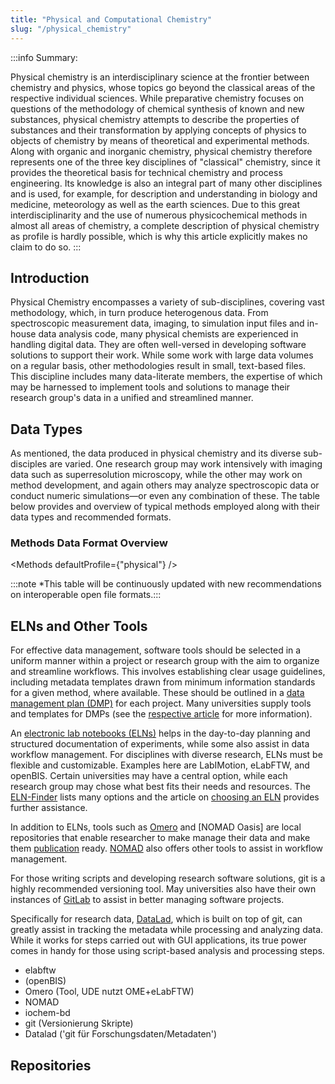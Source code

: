 ```yaml
---
title: "Physical and Computational Chemistry"
slug: "/physical_chemistry"
---
```



<LbeChip title="physical chemistry" /><LbeChip title="cheminformatics" />


:::info Summary:

Physical chemistry is an interdisciplinary science at the frontier between chemistry and physics, whose topics go beyond the classical areas of the respective individual sciences. While preparative chemistry focuses on questions of the methodology of chemical synthesis of known and new substances, physical chemistry attempts to describe the properties of substances and their transformation by applying concepts of physics to objects of chemistry by means of theoretical and experimental methods. Along with organic and inorganic chemistry, physical chemistry therefore represents one of the three key disciplines of "classical" chemistry, since it provides the theoretical basis for technical chemistry and process engineering. Its knowledge is also an integral part of many other disciplines and is used, for example, for description and understanding in biology and medicine, meteorology as well as the earth sciences. Due to this great interdisciplinarity and the use of numerous physicochemical methods in almost all areas of chemistry, a complete description of physical chemistry as profile is hardly possible, which is why this article explicitly makes no claim to do so.
:::

<!--new structure: 

Introduction (Daten-bezogen) (Introduction)
- [x] diverse methodology can be used to analyze a broad range of subjects -> results in diverse types of data formats 
- [x] large datasets (nikki: könnte ich noch besser beschreiben, aber ich denke das kann man in Challenges nochmal angehen)
- [x] rather data-literate 

Welche Art von Daten? (Data Types)
- text-basierte Dateien (z.B. Oberflächenanalyse)
- Datanbanken (zetasizer: sqlite)
- imaging (inkl. image stacks)
- Code (from small scripts to software; python, jupyter, matlab)
- Simulations (input files, output)

Welche ELNs / Tools bieten sich an? (ELNs and Other Tools) 
- elabftw
- (openBIS)
- Omero (Tool, UDE nutzt OME+eLabFTW)
- NOMAD
- iochem-bd
- git (Versionierung Skripte)
- Datalad ('git für Forschungsdaten/Metadaten') 

Wie / Wo können Daten publiziert werden? (Repos nennen) (Repositories)
- RADAR4Chem -> alles
- iochem-bd (comp. chemistry)
- NOMAD (simulations)
- Image Data Resource (https://idr.openmicroscopy.org/) 


Herausforderungen (Challenges)
- non-bio imaging data missing repo/long-term archive
- large datasets can be difficult to manage and publish
- diverse methodology can be used to analyze a broad range of subjects
- no unified tool to manage everything (such as chemotion)
 -->

<!-- images? -->


<!-- Nikki's suggestions: 
- Extend table to see what data types are supported by which tools (this could also assist infrstructure providers in gap analysis)
- Can include methods and data types from SFB 985/RWTH (https://docs.google.com/spreadsheets/d/1gdi5gUH3cy4I2sy055IPqOKvfBDzRouW/edit?usp=drive_link&ouid=109474882186950125832&rtpof=true&sd=true)
-->

## Introduction 

Physical Chemistry encompasses a variety of sub-disciplines, covering vast methodology, which, in turn produce heterogenous data. 
From spectroscopic measurement data, imaging, to simulation input files and in-house data analysis code, many physical chemists are experienced in handling digital data. They are often well-versed in developing software solutions to support their work. While some work with large data volumes on a regular basis, other methodologies result in small, text-based files. This discipline includes many data-literate members, the expertise of which may be harnessed to implement tools and solutions to manage their research group's data in a unified and streamlined manner. 

## Data Types 

As mentioned, the data produced in physical chemistry and its diverse sub-disciples are varied. One research group may work intensively with imaging data such as superresolution microscopy, while the other may work on method development, and again others may analyze spectroscopic data or conduct numeric simulations—or even any combination of these. The table below provides and overview of typical methods employed along with their data types and recommended formats.
<!-- should the above be more specific? --->

### Methods Data Format Overview
<!--need to update table-->

<Methods defaultProfile={"physical"} />

:::note *This table will be continuously updated with new recommendations on interoperable open file formats.:::

## ELNs and Other Tools

For effective data management, software tools should be selected in a uniform manner within a project or research group with the aim to organize and streamline workflows. This involves establishing clear usage guidelines, including metadata templates drawn from minimum information standards for a given method, where available. These should be outlined in a [data management plan (DMP)](docs/dmp) for each project. Many universities supply tools and templates for DMPs (see the [respective article](doc/dmp) for more information).

An [electronic lab notebooks (ELNs)](docs/eln) helps in the day-to-day planning and structured documentation of experiments, while some also assist in data workflow management. For disciplines with diverse research, ELNs must be flexible and customizable. Examples here are LabIMotion, eLabFTW, and openBIS. Certain universities may have a central option, while each research group may chose what best fits their needs and resources. The [ELN-Finder](https://eln-finder.ulb.tu-darmstadt.de/search?f.K03=Pharmacy,equals&spc.page=1) lists many options and the article on [choosing an ELN](docs/chose_eln) provides further assistance.

In addition to ELNs, tools such as [Omero](https://www.openmicroscopy.org/omero/) and [NOMAD Oasis] are local repositories that enable researcher to make manage their data and make them [publication](docs/data_publication) ready. [NOMAD](https://nomad-lab.eu/nomad-lab/index.html) also offers other tools to assist in workflow management.

For those writing scripts and developing research software solutions, git is a highly recommended versioning tool. May universities also have their own instances of [GitLab](https://about.gitlab.com/) to assist in better managing software projects.

Specifically for research data, [DataLad](https://www.datalad.org/), which is built on top of git, can greatly assist in tracking the metadata while processing and analyzing data. While it works for steps carried out with GUI applications, its true power comes in handy for those using script-based analysis and processing steps.
<!--shoudl extend the table to show which tools (and repos) support which file types-->

- elabftw
- (openBIS)
- Omero (Tool, UDE nutzt OME+eLabFTW)
- NOMAD
- iochem-bd
- git (Versionierung Skripte)
- Datalad ('git für Forschungsdaten/Metadaten') 

## Repositories


<!-- old content
# Methods Profiles

## EPR spectroscopy

### What is it?
- **E**lectron **P**aramagnetic **R**esonance spectroscopy belongs together with NMR (**N**uclear **M**agnetic **R**esonance) spectroscopy to the group of magnetic resonance methods
- measures the resonant microwave absorption of a paramagnetic sample in an external magnetic field (i.e measurement needs unpaired electrons)

### For what?
- provides information about the electronic/atomic structure and the chemical environment (e.g. local environmental polarity) of the sample
- for the characterisation of molecular dynamics on the time scale of approx. 10 ps-1 μs (allows e.g. conclusions to be drawn about local nanoviscosity)
- for distance measurements in the range of about 1-8 nm

### What kind of data is generated?
- almost exclusively [proprietary file formats](/docs/format_standards) (e.g. .spe or .DTA/.DSC) of the "Bruker Corporation" company
- transfer into [open file formats](/docs/format_standards) (e.g. .txt or .csv) either via Bruker software on the measuring device itself or via tools like [SpinToolbox](https://www.spintoolbox.com/en/)
- analysis of data using Bruker software or e.g. [EasySpin](https://www.easyspin.org/) as open-source toolbox for MATLAB

### How to do it [FAIR](/docs/fair)?
- [documentation of all research data](/docs/data_documentation) and [metadata](/docs/metadata) is carried out digitally using an suitable [ELN](/docs/eln) (possibly in addition to a manual laboratory notebook in paper form)
- experimental conditions (e.g. sample concentration, solvent etc.) and measurement parameters (e.g. frequency, temperature) are noted in the [ELN](/docs/eln)
- observations, deviations from planned measurement protocol or other peculiarities during measurement with no digital output (i.e. no data files) are added manually to the [ELN](/docs/eln) entry of the experiment
- obtained unprocessed raw files from measurements are uploaded to [ELN](/docs/eln) in open file formats and attached directly to the respective [ELN](/docs/eln) experiment entry, including metadata with data on the instrument (e.g. manufacturer, type, etc.), measurement conditions & parameters
- [metadata](/docs/metadata) related to the obtained data, such as temperature or solvent of measurement, follow common [metadata standards](/docs/metadata)
- research data are processed, analysed and compared with open non-proprietary software tools
- simultaneously with [publication](/docs/data_publication) as a research article in a scientific journal, the underlying research data is published in an open data [repository](/docs/repositories) and linked to the article (incl. semantically richly annotated raw and processed data in open data formats for reuse)
- an unique [persistent identifier](/docs/pid) (e.g. DOI) is generated for each dataset as well as for the journal publication

## Quantum Mechanical (QM) calculations

### What is it?
- **Q**uantum **M**echanical calculations are one of the major computational tools to elucidate molecular properties on a first-principles basis
- solving the Schrödinger equation provides the electronic energy of a molecule/molecular system, from which properties can be derived as higher-order derivatives. Descriptors can also be computed from orbital/density data which is equally available

### For what?
- calculated molecular properties include e.g. molecular structures (usually local minima and transition states), energies, spectroscopic parameters/properties, dipole moments, polarizabilities and non-observables such as atomic charges and topological analysis
- properties can be calculated prior to conducting experimental measurements to guide synthesis (computational screening) or a posteriori to help interpret experimental results atomistically
- the application range depends on the level of theory used. Correlated wave function methods are commonly applied to systems with less than 100 atoms, density functional theory (DFT) up to 500 atoms, semiempirical methods can be routinely applied in the range of thousands

### What kind of data is generated?
- data formats depend strongly on the program that is used for the QM calculations, e.g. Gaussian, ORCA, Molpro, TURBOMOLE or Jaguar, but generally formatted text files are used as input and log files. Compressed data formats are used to store wavefunction, density information and operators. Molecular structures are provided in human-readable format
- data analysis is carried out using custom scripts. A few programs provide their own scripts for common tasks (such as plotting of molecular orbitals) and dedicated GUIs

### How to do it [FAIR](/docs/fair)?
- [documentation of all research data](/docs/data_documentation) and [metadata](/docs/metadata) is carried out digitally using a suitable repository (e.g. NOMAD, ioChem-BD or a general-purpose repository) to store the input files, main log and structures files (if not included in the log)
- reproducibility of calculations to within numerical accuracy can be ensured by storing the input files and adding the program and its version (ideally even the compiler version and any compiler flags) as metadata. Numerical thresholds are well defined but reproducibility of calculations across different programs and versions is not guaranteed. This warrants the safekeeping of version specific source files for the same time period as the stored data
- data analysis scripts should be uploaded to the repository in open file formats, attached directly to the corresponding data entry and accompanied with appropriate documentation
- if possible, analysis and evaluation of calculations should be conducted with open, non-proprietary software tools
- simultaneously with [publication](/docs/data_publication) as a research article in a scientific journal, the data in the [repository](/docs/repositories) is linked to the article (incl. semantically richly annotated raw and processed data, if possible in open data formats for reuse)
- a unique [persistent identifier](/docs/pid) (e.g. DOI) is generated for the dataset as well as for the journal publication
- XML and CML (Chemical Markup Language) is used by a few software packages but this is not common practice

### Challenges to make data FAIR
- no standardised transfer into [open file formats](/docs/format_standards). All repositories of quantum chemical calculations to date make use of in-house parsers to extract the calculation data from uploaded logs. This trend hinders the improvement of FAIR practices since new developers are not provided with a template for log files. Any new software can only be featured in repositories after a unique parser is developed
- lack of open meta-input and output file formats that are necessary to enable full interoperability of different programs and tools used for QM calculations. Particularly concerning is the lack of standards for: z-matrix and xyz file formats, trajectory files in molecular dynamics or structure optimisations, definition of isotopes, potential energy surfaces as well as equations used in the derivation of properties including thermodynamic quantities

## Molecular Mechanical (MM) simulations

### What is it?
- **M**olecular **M**echanical simulations approximate intra- and intermolecular interactions using simple Newtonian mechanics and neglect quantum effects
- the system is parametrised with a suitable force field and propagated in time by solving the system’s Newtonian equations of motion. Potentials or modifications of the force field parameters can be applied to extract thermodynamic/kinetic data

### For what?
- systems can be as large as millions of atoms, allowing for the investigation of protein dynamics and protein-ligand interactions on a microsecond timescale. More complex systems such as protein-protein interactions or proteins embedded in a biomembrane can also be simulated
- simulations of pure liquids, mixtures or interfaces between liquids and solids or gases enable the investigation of such systems
- explaining and interpreting the behaviour of macroscopic systems by investigating them at a microscopic level

### What kind of data is generated?
- data formats depend strongly on the program that is used for the MM calculations, e.g. AMBER, CHARMM, GROMACS, LAMMPS or NAMD but in general specifically formatted text files are used as input and log files, and a binary representation for checkpoint and trajectory files
- analysis of data using tools provided by the software’s manufacturer or custom scripts

### How to do it [FAIR](/docs/fair)?
- [documentation of all research data](/docs/data_documentation) and [metadata](/docs/metadata) is carried out digitally using a suitable repository to store the data
- reproducibility of calculations can be ensured by storing the input file and adding the program and its version (ideally including the compiler and any compiler flags) as metadata
- if possible, analysis and evaluation of calculations should be conducted with open non-proprietary software tools
- simultaneously with [publication](/docs/data_publication) as a research article in a scientific journal, the data in the [repository](/docs/repositories) is linked to the article (incl. semantically richly annotated raw and processed data, if possible in open data formats for reuse)
- a unique [persistent identifier](/docs/pid) (e.g. DOI) is generated for each dataset as well as for the journal publication

### Challenges to make data FAIR
- no standardised transfer into [open file formats](/docs/format_standards) for different simulation packages
- development of open meta-input and output file formats is required to handle the multitude of different programs and tools used in MM calculations in accordance with the FAIR principles. Tools such as PLUMED can help users with this problem
- trajectory files are typically too large to store in commonly used repository environments, even when using compressed file formats. To make this data FAIR, standards for handling large amounts of data must be developed or solutions from other fields applied
- reproducibility of long time-scale molecular dynamics is unattainable (numerical noise will eventually affect the resulting trajectories, especially in a multicore environment). Depending on the numerical accuracy and the specific implementation, deviations can be observed as soon as in the picosecond range. However, thermodynamic averages or other probabilistic measurements should be achieved within a suitable margin of error. This margin would have to be estimated and provided by the authors of a publication

--> 

